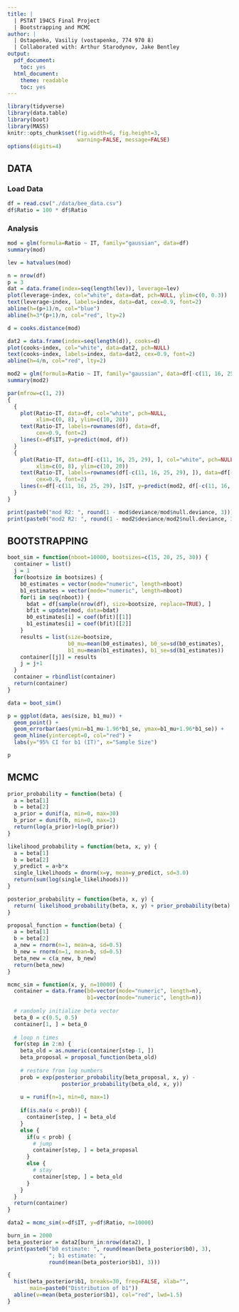 ```yaml
---
title: |
  | PSTAT 194CS Final Project
  | Bootstrapping and MCMC
author: |
  | Ostapenko, Vasiliy (vostapenko, 774 970 8)
  | Collaborated with: Arthur Starodynov, Jake Bentley
output:
  pdf_document:
    toc: yes
  html_document:
    theme: readable
    toc: yes
---
```


```r
library(tidyverse)
library(data.table)
library(boot)
library(MASS)
knitr::opts_chunk$set(fig.width=6, fig.height=3, 
                      warning=FALSE, message=FALSE)
options(digits=4)
```

## DATA
### Load Data
```r
df = read.csv("./data/bee_data.csv")
df$Ratio = 100 * df$Ratio
```

### Analysis
```r
mod = glm(formula=Ratio ~ IT, family="gaussian", data=df)
summary(mod)
```
```r
lev = hatvalues(mod)

n = nrow(df)
p = 3
dat = data.frame(index=seq(length(lev)), leverage=lev)
plot(leverage~index, col="white", data=dat, pch=NULL, ylim=c(0, 0.3))
text(leverage~index, labels=index, data=dat, cex=0.9, font=2)
abline(h=(p+1)/n, col="blue")
abline(h=3*(p+1)/n, col="red", lty=2)
```
```r
d = cooks.distance(mod)

dat2 = data.frame(index=seq(length(d)), cooks=d)
plot(cooks~index, col="white", data=dat2, pch=NULL)
text(cooks~index, labels=index, data=dat2, cex=0.9, font=2)
abline(h=4/n, col="red", lty=2)
```
```r
mod2 = glm(formula=Ratio ~ IT, family="gaussian", data=df[-c(11, 16, 25, 29), ])
summary(mod2)
```
```r
par(mfrow=c(1, 2))
{
  {
    plot(Ratio~IT, data=df, col="white", pch=NULL,
         xlim=c(0, 8), ylim=c(10, 20))
    text(Ratio~IT, labels=rownames(df), data=df, 
         cex=0.9, font=2)
    lines(x=df$IT, y=predict(mod, df))
  }
  {
    plot(Ratio~IT, data=df[-c(11, 16, 25, 29), ], col="white", pch=NULL,
         xlim=c(0, 8), ylim=c(10, 20))
    text(Ratio~IT, labels=rownames(df[-c(11, 16, 25, 29), ]), data=df[-c(11, 16, 25, 29), ], 
         cex=0.9, font=2)
    lines(x=df[-c(11, 16, 25, 29), ]$IT, y=predict(mod2, df[-c(11, 16, 25, 29), ]))
  }
}
```
```r
print(paste0("mod R2: ", round(1 - mod$deviance/mod$null.deviance, 3)))
print(paste0("mod2 R2: ", round(1 - mod2$deviance/mod2$null.deviance, 3)))
```

## BOOTSTRAPPING
```r
boot_sim = function(nboot=10000, bootsizes=c(15, 20, 25, 30)) {
  container = list()
  j = 1
  for(bootsize in bootsizes) {
    b0_estimates = vector(mode="numeric", length=nboot)
    b1_estimates = vector(mode="numeric", length=nboot)
    for(i in seq(nboot)) {
      bdat = df[sample(nrow(df), size=bootsize, replace=TRUE), ]
      bfit = update(mod, data=bdat)
      b0_estimates[i] = coef(bfit)[[1]]
      b1_estimates[i] = coef(bfit)[[2]]
    }
    results = list(size=bootsize, 
                   b0_mu=mean(b0_estimates), b0_se=sd(b0_estimates), 
                   b1_mu=mean(b1_estimates), b1_se=sd(b1_estimates))
    container[[j]] = results
    j = j+1
  }
  container = rbindlist(container)
  return(container)
}

data = boot_sim()
```
```r
p = ggplot(data, aes(size, b1_mu)) +
  geom_point() +
  geom_errorbar(aes(ymin=b1_mu-1.96*b1_se, ymax=b1_mu+1.96*b1_se)) +
  geom_hline(yintercept=0, col="red") +
  labs(y="95% CI for b1 (IT)", x="Sample Size")

p
```

## MCMC
```r
prior_probability = function(beta) {
  a = beta[1]
  b = beta[2]
  a_prior = dunif(a, min=0, max=30)
  b_prior = dunif(b, min=0, max=1)
  return(log(a_prior)+log(b_prior))
}

likelihood_probability = function(beta, x, y) {
  a = beta[1]
  b = beta[2]
  y_predict = a+b*x
  single_likelihoods = dnorm(x=y, mean=y_predict, sd=3.0)
  return(sum(log(single_likelihoods)))
}

posterior_probability = function(beta, x, y) {
  return( likelihood_probability(beta, x, y) + prior_probability(beta) )
}

proposal_function = function(beta) {
  a = beta[1]
  b = beta[2]
  a_new = rnorm(n=1, mean=a, sd=0.5)
  b_new = rnorm(n=1, mean=b, sd=0.5)
  beta_new = c(a_new, b_new)
  return(beta_new)
}

mcmc_sim = function(x, y, n=10000) {
  container = data.frame(b0=vector(mode="numeric", length=n),
                         b1=vector(mode="numeric", length=n))
  
  # randomly initialize beta vector
  beta_0 = c(0.5, 0.5)
  container[1, ] = beta_0
  
  # loop n times
  for(step in 2:n) {
    beta_old = as.numeric(container[step-1, ])
    beta_proposal = proposal_function(beta_old)
    
    # restore from log numbers
    prob = exp(posterior_probability(beta_proposal, x, y) -
                 posterior_probability(beta_old, x, y))
    
    u = runif(n=1, min=0, max=1)
    
    if(is.na(u < prob)) {
      container[step, ] = beta_old
    }
    else {
      if(u < prob) {
        # jump
        container[step, ] = beta_proposal
      }
      else {
        # stay
        container[step, ] = beta_old
      }
    }
  }
  return(container)
}

data2 = mcmc_sim(x=df$IT, y=df$Ratio, n=10000)
```
```r
burn_in = 2000
beta_posterior = data2[burn_in:nrow(data2), ]
print(paste0("b0 estimate: ", round(mean(beta_posterior$b0), 3), 
             "; b1 estimate: ",
             round(mean(beta_posterior$b1), 3)))
```
```r
{
  hist(beta_posterior$b1, breaks=30, freq=FALSE, xlab="", 
       main=paste0("Distribution of b1"))
  abline(v=mean(beta_posterior$b1), col="red", lwd=1.5)
}
```
